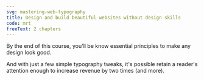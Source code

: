 ```yaml
---
svg: mastering-web-typography
title: Design and build beautiful websites without design skills
code: mrt
freeText: 2 chapters
---
```


By the end of this course, you'll be know essential principles to make any design look good.

And with just a few simple typography tweaks, it's possible retain a reader's attention enough to increase revenue by two times (and more).
